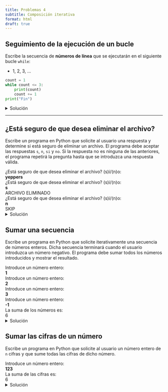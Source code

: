```yaml
---
title: Problemas 4
subtitle: Composición iterativa
format: html
draft: true
---
```


## Seguimiento de la ejecución de un bucle

Escribe la secuencia de **números de línea** que se ejecutarán en el siguiente bucle `while`:

- 1, 2, 3, ...

```python
count = 1
while count <= 3:
    print(count)
    count += 1
print("Fin")
```

<details>
<summary>Solución</summary>

| 1, 2,        _(evalua como True)_
| 3, 4, 2,     _(evalua como True)_
| 3, 4, 2      _(evalua como True)_
| 3, 4, **2**  _(evalua como False)_
| 5

**Fíjate** que la línea `2` se ejecuta **también** al final de la última iteración.

</details>


---

## ¿Está seguro de que desea eliminar el archivo?

Escribe un programa en Python que solicite al usuario una respuesta y determine si está seguro de eliminar un archivo.
El programa debe aceptar las respuestas `s`, `n`, `si` y `no`.
Si la respuesta no es ninguna de las anteriores, el programa repetirá la pregunta hasta que se introduzca una respuesta válida.

| ¿Está seguro de que desea eliminar el archivo? (s)i/(n)o:
| **yeppers**
| ¿Está seguro de que desea eliminar el archivo? (s)i/(n)o:
| **s**
| ARCHIVO ELIMINADO

| ¿Está seguro de que desea eliminar el archivo? (s)i/(n)o:
| **n**
| SKIP

<details>
<summary>Solución</summary>

```python
correcto = False

while not correcto:
    print("¿Está seguro de que desea eliminar el archivo? (s)i/(n)o:")
    respuesta = input()

    if respuesta == "s" or respuesta == "si":
        print("ARCHIVO ELIMINADO")
        correcto = True
    elif respuesta == "n" or respuesta == "no":
        print("SKIP")
        correcto = True
```

</details>

## Sumar una secuencia

Escribe un programa en Python que solicite iterativamente una secuencia de números enteros. Dicha secuencia terminará cuando el usuario introduzca un número negativo. El programa debe sumar todos los números introducidos y mostrar el resultado.

| Introduce un número entero:
| **1**
| Introduce un número entero:
| **2**
| Introduce un número entero:
| **3**
| Introduce un número entero:
| **-1**
| La suma de los números es:
| 6

<details>
<summary>Solución</summary>

```python
suma = 0
numero = 0

while numero >= 0:
    print("Introduce un número entero:")
    numero = int(input())

    if numero >= 0:
        suma = suma + numero

print("La suma de los números es:")
print(suma)
```

</details>

## Sumar las cifras de un número

Escribe un programa en Python que solicite al usuario un número entero de `n` cifras y que sume todas las cifras de dicho número.

| Introduce un número entero:
| **123**
| La suma de las cifras es:
| 6

<details>
<summary>Solución</summary>

```python
print("Introduce un número de tres cifras:")
numero = int(input())

numero_restante = numero
suma = 0

while numero_restante > 0:
    unidades = numero % 10
    numero_restante = numero // 10
    suma = suma + unidades

print("La suma de las cifras es:")
print(suma)
```

</details>
